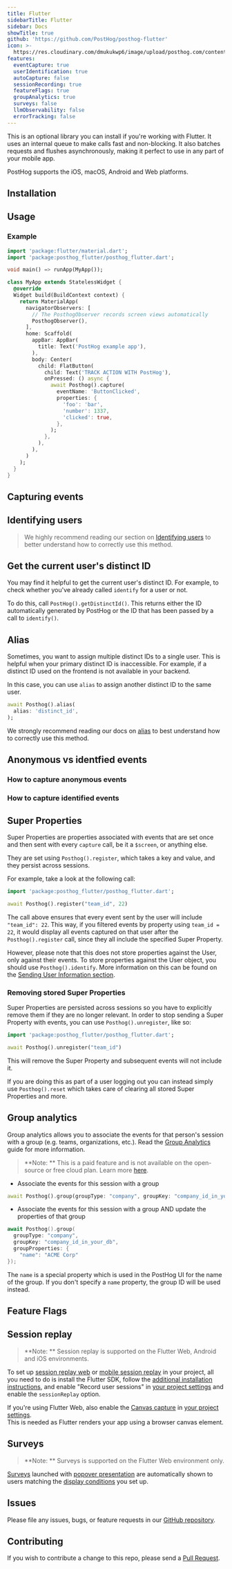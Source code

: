 ```yaml
---
title: Flutter
sidebarTitle: Flutter
sidebar: Docs
showTitle: true
github: 'https://github.com/PostHog/posthog-flutter'
icon: >-
  https://res.cloudinary.com/dmukukwp6/image/upload/posthog.com/contents/images/docs/integrate/flutter.svg
features:
  eventCapture: true
  userIdentification: true
  autoCapture: false
  sessionRecording: true
  featureFlags: true
  groupAnalytics: true
  surveys: false
  llmObservability: false
  errorTracking: false
---
```



This is an optional library you can install if you're working with Flutter. It uses an internal queue to make calls fast and non-blocking. It also batches requests and flushes asynchronously, making it perfect to use in any part of your mobile app.

PostHog supports the iOS, macOS, Android and Web platforms.

## Installation


<FlutterInstall />

## Usage

### Example

```dart
import 'package:flutter/material.dart';
import 'package:posthog_flutter/posthog_flutter.dart';

void main() => runApp(MyApp());

class MyApp extends StatelessWidget {
  @override
  Widget build(BuildContext context) {
    return MaterialApp(
      navigatorObservers: [
        // The PosthogObserver records screen views automatically
        PosthogObserver(),
      ],
      home: Scaffold(
        appBar: AppBar(
          title: Text('PostHog example app'),
        ),
        body: Center(
          child: FlatButton(
            child: Text('TRACK ACTION WITH PostHog'),
            onPressed: () async {
              await Posthog().capture(
                eventName: 'ButtonClicked',
                properties: {
                  'foo': 'bar',
                  'number': 1337,
                  'clicked': true,
                },
              );
            },
          ),
        ),
      )
    );
  }
}
```

## Capturing events


<FlutterSendEvents />

## Identifying users

> We highly recommend reading our section on [Identifying users](/docs/integrate/identifying-users) to better understand how to correctly use this method.

<FlutterIdentify />

## Get the current user's distinct ID

You may find it helpful to get the current user's distinct ID. For example, to check whether you've already called `identify` for a user or not.

To do this, call `PostHog().getDistinctId()`. This returns either the ID automatically generated by PostHog or the ID that has been passed by a call to `identify()`.

## Alias

Sometimes, you want to assign multiple distinct IDs to a single user. This is helpful when your primary distinct ID is inaccessible. For example, if a distinct ID used on the frontend is not available in your backend. 

In this case, you can use `alias` to assign another distinct ID to the same user.

```dart
await Posthog().alias(
  alias: 'distinct_id',
);
```

We strongly recommend reading our docs on [alias](/docs/data/identify#alias-assigning-multiple-distinct-ids-to-the-same-user) to best understand how to correctly use this method.

## Anonymous vs identfied events


<IdentifiedVsAnonymousIntro />

### How to capture anonymous events


<HowToCaptureAnonymousEventsFlutter />

### How to capture identified events


<HowToCaptureIdentifiedEventsFlutter />

## Super Properties

Super Properties are properties associated with events that are set once and then sent with every `capture` call, be it a `$screen`, or anything else.

They are set using `Posthog().register`, which takes a key and value, and they persist across sessions.

For example, take a look at the following call:

```dart
import 'package:posthog_flutter/posthog_flutter.dart';

await Posthog().register("team_id", 22)
```

The call above ensures that every event sent by the user will include `"team_id": 22`. This way, if you filtered events by property using `team_id = 22`, it would display all events captured on that user after the `Posthog().register` call, since they all include the specified Super Property.

However, please note that this does not store properties against the User, only against their events. To store properties against the User object, you should use `Posthog().identify`. More information on this can be found on the [Sending User Information section](#sending-user-information).

### Removing stored Super Properties

Super Properties are persisted across sessions so you have to explicitly remove them if they are no longer relevant. In order to stop sending a Super Property with events, you can use `Posthog().unregister`, like so:

```dart
import 'package:posthog_flutter/posthog_flutter.dart';

await Posthog().unregister("team_id")
```

This will remove the Super Property and subsequent events will not include it.

If you are doing this as part of a user logging out you can instead simply use `Posthog().reset` which takes care of clearing all stored Super Properties and more.

## Group analytics

Group analytics allows you to associate the events for that person's session with a group (e.g. teams, organizations, etc.). Read the [Group Analytics](/docs/user-guides/group-analytics) guide for more information.

> **Note: ** This is a paid feature and is not available on the open-source or free cloud plan. Learn more [here](/pricing).

-   Associate the events for this session with a group

```dart
await Posthog().group(groupType: "company", groupKey: "company_id_in_your_db");
```

-   Associate the events for this session with a group AND update the properties of that group

```swift
await Posthog().group(
  groupType: "company", 
  groupKey: "company_id_in_your_db", 
  groupProperties: {
    "name": "ACME Corp"
});
```

The `name` is a special property which is used in the PostHog UI for the name of the group. If you don't specify a `name` property, the group ID will be used instead.

## Feature Flags


<FeatureFlagsLibsIntro />


<FlutterFeatureFlagsCode />

## Session replay

> **Note: ** Session replay is supported on the Flutter Web, Android and iOS environments.

To set up [session replay web](/docs/session-replay) or [mobile session replay](/docs/session-replay/mobile) in your project, all you need to do is install the Flutter SDK, follow the [additional installation instructions](/docs/session-replay/installation?tab=Flutter), and enable "Record user sessions" in [your project settings](https://us.posthog.com/settings/project-replay) and enable the `sessionReplay` option.

If you're using Flutter Web, also enable the [Canvas capture](/docs/session-replay/canvas-recording) in [your project settings](https://us.posthog.com/settings/project-replay).  
This is needed as Flutter renders your app using a browser canvas element.

## Surveys

> **Note: ** Surveys is supported on the Flutter Web environment only.

[Surveys](/docs/surveys) launched with [popover presentation](/docs/surveys/creating-surveys#presentation) are automatically shown to users matching the [display conditions](/docs/surveys/creating-surveys#display-conditions) you set up.

## Issues

Please file any issues, bugs, or feature requests in our [GitHub repository](https://github.com/posthog/posthog-flutter/issues/new).

## Contributing

If you wish to contribute a change to this repo, please send a [Pull Request](https://github.com/posthog/posthog-flutter/pulls).
